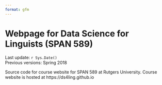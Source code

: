 ```yaml
---
format: gfm
---
```


# Webpage for Data Science for Linguists (SPAN 589)

Last update: `r Sys.Date()`  
Previous versions: Spring 2018

Source code for course website for SPAN 589 at Rutgers University.
Course website is hosted at https://ds4ling.github.io
